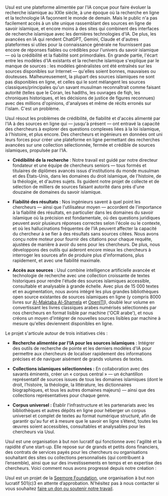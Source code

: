 Usul est une plateforme alimentée par l'IA conçue pour faire évoluer la recherche islamique au XXIe siècle, à une époque où la recherche en ligne et la technologie IA façonnent le monde de demain. Mais le public n'a pas facilement accès à un site unique rassemblant des sources en ligne de savoir islamique, et encore moins à des sites qui combinent des interfaces de recherche islamique avec les dernières technologies d'IA. De plus, les avancées en IA qui rendent ChatGPT, Gemini, Claude et d'autres plateformes si utiles pour la connaissance générale ne fournissent pas encore de réponses fiables ou crédibles pour l'univers du savoir islamique — où la crédibilité et la fiabilité sont primordiales. En grande partie, l'écart entre les modèles d'IA existants et la recherche islamique s'explique par le manque de sources : les modèles généralistes ont été entraînés sur les sources disponibles sur Internet — qu'elles soient bonnes, mauvaises ou douteuses. Malheureusement, la plupart des sources islamiques ne sont pas disponibles en ligne, et celles qui le sont mélangent les sources classiques/principales qu'un savant musulman reconnaîtrait comme faisant autorité (telles que le Coran, les hadiths, les ouvrages de fiqh, les chroniques historiques, et les décisions de justice de figures reconnues) avec des millions d'opinions, d'analyses et même de récits erronés sur l'islam. C'est un problème.

Usul résout les problèmes de crédibilité, de fiabilité et d'accès alimenté par l'IA à des sources en ligne qui — jusqu'à présent — ont entravé la capacité des chercheurs à explorer des questions complexes liées à la loi islamique, à l'histoire, et plus encore. Des chercheurs et ingénieurs en données ont uni leurs forces pour créer une plateforme en ligne permettant des recherches avancées sur une collection sélectionnée, fermée et crédible de sources islamiques, propulsée par l'IA.

- **Crédibilité de la recherche** : Notre travail est guidé par notre directeur fondateur et une équipe de chercheurs seniors — tous formés et titulaires de diplômes avancés issus d'institutions du monde musulman et des États-Unis, dans les domaines du droit islamique, de l'histoire, de la théologie, et d'autres sujets. Ils guident notre projet de collecte et de sélection de milliers de sources faisant autorité dans près d'une douzaine de domaines du savoir islamique.

- **Fiabilité des résultats** : Nos ingénieurs savent à quel point les chercheurs — ainsi que l'utilisateur moyen — accordent de l'importance à la fiabilité des résultats, en particulier dans les domaines du savoir islamique où la précision est fondamentale, où des questions juridiques peuvent avoir plusieurs réponses correctes selon l'école ou le contexte, et où les hallucinations fréquentes de l'IA peuvent affecter la capacité du chercheur à se fier à des résultats sans sources citées. Nous avons conçu notre moteur pour fournir des citations pour chaque requête, ajustées de manière à avoir du sens pour les chercheurs. De plus, nous développons des outils qui aideront encore mieux les chercheurs à interroger les sources afin de produire plus d'informations, plus rapidement, et avec une fiabilité maximale.

- **Accès aux sources** : Usul combine intelligence artificielle avancée et technologie de recherche avec une collection croissante de textes historiques pour rendre l'étude des sources islamiques accessible, consultable et analysable à grande échelle. Avec plus de 15 000 textes et en augmentation, nous avons intégré les plus grandes bibliothèques open source existantes de sources islamiques en ligne (y compris 8000 livres sur [Al-Maktaba Al-Shamela](https://shamela.ws/) et [OpenITI](https://openiti.org/)), doublé leur volume en convertissant les livres classiques arabes numérisés sélectionnés par nos chercheurs en format lisible par machine ('OCR arabe'), et nous créons un moyen d'intégrer de nouvelles sources lisibles par machine à mesure qu'elles deviennent disponibles en ligne.

Le projet s'articule autour de trois initiatives clés :

- **Recherche alimentée par l'IA pour les sources islamiques** : Intégrer des outils de recherche de pointe et les derniers modèles d'IA pour permettre aux chercheurs de localiser rapidement des informations précises et de naviguer aisément de grands volumes de textes.

- **Collections islamiques sélectionnées :** En collaboration avec des savants éminents, créer un « corpus central » — un échantillon représentatif de sources issues de tous les domaines islamiques (dont le droit, l’histoire, la théologie, la littérature, les dictionnaires biographiques, et tous les autres domaines majeurs) — ainsi que des collections représentatives pour chaque genre.

- **Corpus universel :** Établir l'infrastructure et les partenariats avec les bibliothèques et autres dépôts en ligne pour héberger un corpus universel et complet de textes au format numérique structuré, afin de garantir qu'au fur et à mesure que le savoir en ligne s’étend, toutes les œuvres soient accessibles, consultables et analysables pour les chercheurs via Usul.

Usul est une organisation à but non lucratif qui fonctionne avec l'agilité et la rapidité d'une start-up. Elle repose sur de grands et petits dons financiers, des contrats de services payés pour les chercheurs ou organisations souhaitant des sites ou collections personnalisés (qui contribuent à l’ensemble), ainsi que sur des investissements en temps et en expertise des chercheurs. Voici comment nous avons progressé depuis notre création :

Usul est un projet de la [Seemore Foundation](https://digitalseem.org), une organisation à but non lucratif 501(c)3 en attente d’approbation. N'hésitez pas à nous contacter si vous souhaitez [faire un don ou soutenir notre travail](/donate).
